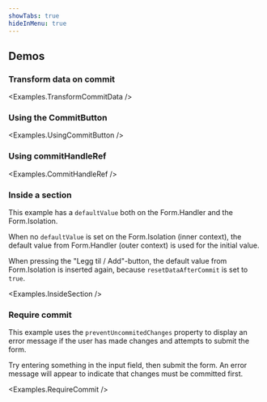 ```yaml
---
showTabs: true
hideInMenu: true
---
```



## Demos

### Transform data on commit

<Examples.TransformCommitData />

### Using the CommitButton

<Examples.UsingCommitButton />

### Using commitHandleRef

<Examples.CommitHandleRef />

### Inside a section

This example has a `defaultValue` both on the Form.Handler and the Form.Isolation.

When no `defaultValue` is set on the Form.Isolation (inner context), the default value from Form.Handler (outer context) is used for the initial value.

When pressing the "Legg til / Add"-button, the default value from Form.Isolation is inserted again, because `resetDataAfterCommit` is set to `true`.

<Examples.InsideSection />

### Require commit

This example uses the `preventUncommitedChanges` property to display an error message if the user has made changes and attempts to submit the form.

Try entering something in the input field, then submit the form. An error message will appear to indicate that changes must be committed first.

<Examples.RequireCommit />

